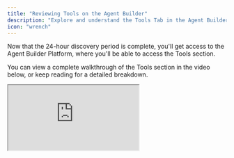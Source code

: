 ```yaml
---
title: "Reviewing Tools on the Agent Builder"
description: "Explore and understand the Tools Tab in the Agent Builder Platform"
icon: "wrench"
---
```


Now that the 24-hour discovery period is complete, you'll get access to the Agent Builder Platform, where you'll be able to access the Tools section.

You can view a complete walkthrough of the Tools section in the video below, or keep reading for a detailed breakdown.

<iframe src="https://fast.wistia.net/embed/iframe/9ba5cbfcp3" title="Embedded content" className="w-full aspect-video rounded-xl" />

## The Tools Section

![Tools-1](https://asset.adopt.ai/web/docs/tools-1.png)

The Tools section is organized into 5 key tabs:

1. **APIs** - The app's API endpoints that we've discovered and cataloged
2. **Content** - Individual pages from your app's Knowledge Base
3. **Entities** - Business logic objects that highlight key data structures and resolution methods
4. **Pages** - Specific URLs and routes within your application
5. **FAQs** - Frequently asked questions we've extracted from your Knowledge Base

Each of these components works together to power the Actions your users will perform through natural language commands.

Let’s do a quick deep dive into two key tools - API’s and Entities.

### The APIs Tab

The APIs tab gives you a clear view of all the endpoints we found—basically every action your users can take in your app, traced back to its underlying API call. It's all organized in one place for easy browsing.

Click any row to see the details →

![Tools-2](https://asset.adopt.ai/web/docs/tools-2.png)

Each API has been made LLM ready - with a clear title, description, and sample prompts that help the language models understand what each endpoint does and when to use it.

You can also view the sample headers, payload structures, and response outputs for any specific endpoint here.

### The Entities Tab

![Tools-3](https://asset.adopt.ai/web/docs/tools-3.png)

Entities are the structured objects your application revolves around—think users, tasks, campaigns, tickets, and so on. They represent the core data models your APIs act upon.

Adopt auto-discovers Entities from two key sources:

- **Your API specification** – to extract parameters, schema definitions, and object relationships.
- **Your Knowledge Base** – to enrich Entities with context, terminology, and usage examples.

Each Entity is defined with a name, type (object, enum, etc.), and sample values. This makes them both human-readable and model-friendly.

### **Why Entities matter →**

Entities play a critical role in helping the agent reason about your application’s data and execute API calls with precision.

They:

- Make API calls _accurate_ by supplying structured values like IDs, names, or enum options.
- Help interpret user intent (“Update John’s task” → Who’s John? What task?).
- Ground the prompts so the LLM knows what’s possible and what’s not.

**A quick example →**

Let’s say your app has a `Campaign` object. We’ll create a `Campaign` Entity with properties like:

- `campaign_name`
- `campaign_id`
- `status` (active, paused, draft)

Now when a user says, “Pause the summer campaign,” your agent will:

1. Look up known Campaigns
2. Match “summer campaign” to the right one
3. Trigger the correct API call with the appropriate ID and status

\
All the tools you see here — APIs, entities, pages, and knowledge base content — come together to power the **Actions** your agent can perform.

Next, you can look at how these tools connect inside the [**Actions section**](/essentials/reviewing-actions) in the Agent Builder platform.